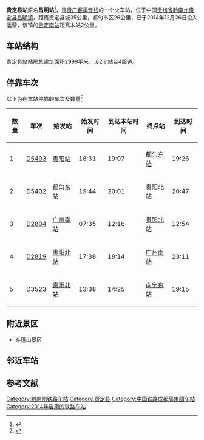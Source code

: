 {{Distinguish|贵定站|贵定南站}}
{{Infobox China railway station
|车站名称 = 贵定县站
|图片 = 
|图片介绍 = 
|其他名称 = 昌明站
|车站拼音 = Guìdìngxiàn Zhàn
|英文名称 = Guidingxian Railway Station
|车站代码 = 47489
|电报码 = KIW
|拼音码 = GDX
|车站位置 = [[中国|中国]][[贵州省|贵州省]][[黔南布依族苗族自治州|黔南布依族苗族自治州]][[贵定县|贵定县]][[昌明镇|昌明镇]]
|坐标 = {{coord|26|21|17.05|N|107|11|11.57|E|display=inline,title}}
|归属 = [[成都铁路局|成都铁路局]]
|线路 = [[贵广高速铁路|贵广高速铁路]]、[[貴南客运专线|貴南客运专线]]（建設中）
|车站等级 = [[三等站_(中国大陆)|三等站]]
|月台数目 = 2
|站台面 =  
|股道数目 = 4 
}}

'''贵定县站'''原名'''昌明站'''<ref>{{Cite web |url=http://www.gywb.cn/content/2014-05/28/content_837506.htm |title=探访贵广高铁第二站昌明：小镇交通网将换新血 |access-date=2015-01-06 |archive-date=2017-09-20 |archive-url=https://web.archive.org/web/20170920043928/http://www.gywb.cn/content/2014-05/28/content_837506.htm |dead-url=no }}</ref>，是[[贵广客运专线|贵广客运专线]]的一个火车站，位于中国[[贵州省|贵州省]][[黔南州|黔南州]][[贵定县|贵定县]][[昌明镇|昌明镇]]，距离贵定县城35公里，都匀市区26公里，已于2014年12月26日投入运营，该镇的[[贵定南站|贵定南站]]距离本站2公里。

==车站结构==
贵定县站站房总建筑面积2999平米，设2个站台4股道。

==停靠车次==
以下为在本站停靠的车次及数量<ref>{{Cite web |url=http://train.qunar.com/station.htm?fromStation=%E8%B4%B5%E5%AE%9A%E5%8E%BF&ex_track=bd_aladding_train_s1_chezhan |title=去哪儿网 贵定县站列车停靠次数查询 |access-date=2015-01-06 |archive-date=2016-03-04 |archive-url=https://web.archive.org/web/20160304193922/http://train.qunar.com/station.htm?fromStation=%E8%B4%B5%E5%AE%9A%E5%8E%BF&ex_track=bd_aladding_train_s1_chezhan |dead-url=no }}</ref>
{| class="wikitable"
|-
! 数量 !! 车次  !! 始发站 !! 始发时间 !! 到达本站时间 !! 终点站 !! 到达时间 
|-
| 1 || [[D5403|D5403]] ||[[贵阳站|贵阳站]] || 18:31 || 19:07 ||[[都匀东站|都匀东站]] ||19:26
|-
| 2 || [[D5402|D5402]] ||[[都匀东站|都匀东站]] || 19:44 || 20:01 ||[[贵阳北站|贵阳北站]] ||20:47
|-
| 3 || [[D2804|D2804]] ||[[广州南站|广州南站]] || 07:35 || 12:16 ||[[贵阳北站|贵阳北站]] ||12:54
|-
| 4 || [[D2819|D2819]] ||[[贵阳北站|贵阳北站]] || 17:38 || 18:14 ||[[广州南站|广州南站]] ||23:11 
|-
| 5 || [[D3523|D3523]] ||[[贵阳北站|贵阳北站]] || 13:38 || 14:25 ||[[南宁东站|南宁东站]] ||19:15
|}
 

==附近景区==
*斗篷山景区

==邻近车站==
{{start rail box|[[中国铁路|中国铁路]]}}
{{s-inop|[[龙里北站|龙里北站]]|[[贵阳北站|贵阳北]]方向}}
{{s-line|[[贵广客运专线|贵广客运专线]]<br />← 28km 贵定县站 46km →}}
{{s-inop|[[都匀东站|都匀东站]]|[[广州南站|广州南]]方向}}
{{s-end}}

==参考文献==
{{reflist}}

{{贵广客运专线}}
{{贵南客运专线}}
{{贵州省铁路}}

[[Category:黔南州铁路车站|Category:黔南州铁路车站]]
[[Category:贵定县|Category:贵定县]]
[[Category:中国铁路成都局集团车站|Category:中国铁路成都局集团车站]]
[[Category:2014年启用的铁路车站|Category:2014年启用的铁路车站]]